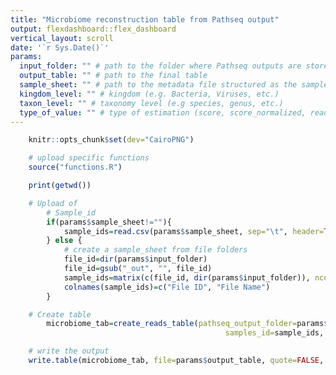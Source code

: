 ```yaml
---
title: "Microbiome reconstruction table from Pathseq output"
output: flexdashboard::flex_dashboard
vertical_layout: scroll
date: '`r Sys.Date()`'
params:
  input_folder: "" # path to the folder where Pathseq outputs are stored
  output_table: "" # path to the final table
  sample_sheet: "" # path to the metadata file structured as the sample_sheet you can download from gdc
  kingdom_level: "" # kingdom (e.g. Bacteria, Viruses, etc.)
  taxon_level: "" # taxonomy level (e.g species, genus, etc.)
  type_of_value: "" # type of estimation (score, score_normalized, reads, unambiguous)
---
```


```r
	knitr::opts_chunk$set(dev="CairoPNG")
```

```r
	# upload specific functions
	source("functions.R")
```	

```r
	print(getwd())
```

```r
	# Upload of
		# Sample_id
		if(params$sample_sheet!=""){
			sample_ids=read.csv(params$sample_sheet, sep="\t", header=TRUE, check.names=FALSE, stringsAsFactors=FALSE)
		} else {
			# create a sample_sheet from file folders
			file_id=dir(params$input_folder)
			file_id=gsub("_out", "", file_id)
			sample_ids=matrix(c(file_id, dir(params$input_folder)), ncol=2)
			colnames(sample_ids)=c("File ID", "File Name")
		}		
```

```r
	# Create table
		microbiome_tab=create_reads_table(pathseq_output_folder=params$input_folder, taxon=params$taxon_level, 
												samples_id=sample_ids, kingdom=params$kingdom_level, reads_type=params$type_of_value)
```

```r
	# write the output
	write.table(microbiome_tab, file=params$output_table, quote=FALSE, sep="\t", row.names=TRUE, col.names=TRUE)
```
